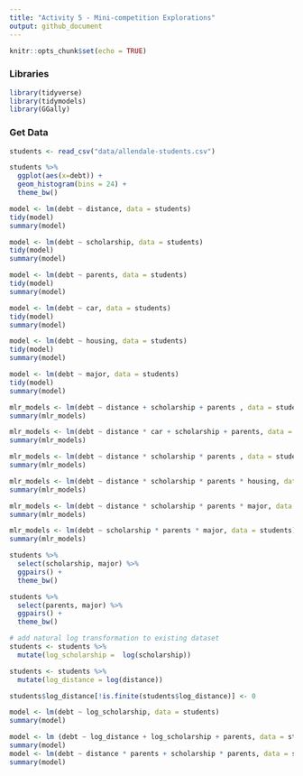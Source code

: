 ```yaml
---
title: "Activity 5 - Mini-competition Explorations"
output: github_document
---
```


```r
knitr::opts_chunk$set(echo = TRUE)
```

### Libraries
```r
library(tidyverse)
library(tidymodels)
library(GGally)
```

### Get Data
```r
students <- read_csv("data/allendale-students.csv")
```



```r
students %>% 
  ggplot(aes(x=debt)) + 
  geom_histogram(bins = 24) + 
  theme_bw()
```

```r
model <- lm(debt ~ distance, data = students)
tidy(model)
summary(model)

model <- lm(debt ~ scholarship, data = students)
tidy(model)
summary(model)

model <- lm(debt ~ parents, data = students)
tidy(model)
summary(model)

model <- lm(debt ~ car, data = students)
tidy(model)
summary(model)

model <- lm(debt ~ housing, data = students)
tidy(model)
summary(model)

model <- lm(debt ~ major, data = students)
tidy(model)
summary(model)
```

```r
mlr_models <- lm(debt ~ distance + scholarship + parents , data = students)
summary(mlr_models)
```

```r
mlr_models <- lm(debt ~ distance * car + scholarship + parents, data = students)
summary(mlr_models)

mlr_models <- lm(debt ~ distance * scholarship * parents , data = students)
summary(mlr_models)

mlr_models <- lm(debt ~ distance * scholarship * parents * housing, data = students)
summary(mlr_models)

mlr_models <- lm(debt ~ distance * scholarship * parents * major, data = students)
summary(mlr_models)
```

```r
mlr_models <- lm(debt ~ scholarship * parents * major, data = students)
summary(mlr_models)
```

```r
students %>% 
  select(scholarship, major) %>%  
  ggpairs() + 
  theme_bw()

students %>% 
  select(parents, major) %>%  
  ggpairs() + 
  theme_bw()
```

```r
# add natural log transformation to existing dataset
students <- students %>%
  mutate(log_scholarship =  log(scholarship))

students <- students %>% 
  mutate(log_distance = log(distance))

students$log_distance[!is.finite(students$log_distance)] <- 0
```

```r
model <- lm(debt ~ log_scholarship, data = students)
summary(model)
```
```r
model <- lm (debt ~ log_distance + log_scholarship + parents, data = students)
summary(model)
model <- lm(debt ~ distance * parents + scholarship * parents, data = students)
summary(model)
```

